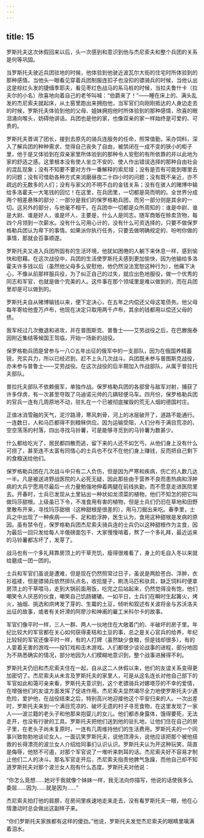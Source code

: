 ```yaml
---
---
---
```

title: 15
---





罗斯托夫这次休假回来以后，头一次感到和意识到他与杰尼索夫和整个兵团的关系是何等巩固。

当罗斯托夫驶近兵团驻地的时候，他体验到他驶近波瓦尔大街的住宅时所体验到的那种感情。当他头一眼看见穿着兵团制服连扣子也没扣的骠骑兵的时候，当他认出这是棕红头发的捷缅季耶夫，看见枣红色战马的系马桩的时候，当拉夫鲁什卡（拉夫尔的小名）欣喜地向着自己的老爷叫喊：“伯爵来了！”——睡在床上的、满头乱发的杰尼索夫就起床，从土窑里跑出来拥抱他，当军官们向刚刚抵达的人身边走去的时候，罗斯托夫体验到他的父母、姐妹拥抱他时所体验到的那种感情，欣喜的眼泪涌向喉头，妨碍他讲话。兵团也是他的家，也像双亲的家一样始终是可爱的、可贵的。

罗斯托夫晋谒了团长，接到去原先的骑兵连服务的任命，照常值勤，采办饲料，深入了解兵团的种种需求，觉得自己丧失了自由，被禁闭在一成不变的狭小的柜子里，他于是又体验到在双亲家里所体验到的那种令人安慰的有所依靠的并以此地为家的舒适之感。这里根本没有使人坐立不安的、使人作出错误选择的那种自由社会的混乱现象；没有不知要不要对方作一番解释的索尼娅；没有是否有可能到哪里去的问题；没有可借助各种方式来消磨昼夜二十四小时的问题；没有既不亲近，亦不疏远的无数多的人们；没有与家父的不明不白的金钱关系；没有在骇人的赌博中输给多洛霍夫一大笔钱的回忆！在这里，在兵团里，一切都是简而明的。全世界分成两个相差悬殊的部分：一部分是我们的保罗格勒兵团，而另一部分则是其余的一切。这另外的部分，与他毫不相干。在兵团中一切都是众所周知的：谁是中尉、谁是大尉、谁是好人，谁是坏人，主要是，什么人是同志。随军商贩在赊卖货物，每四个月领到一次薪水。没有什么可用心计的，没有什么可资选择的，只要不做保罗格勒兵团认为卑下的事情。如果派你执行任务，只要去做明确规定的、吩咐你做的事情，那就会百事顺遂。

罗斯托夫又进入兵团所固有的生活环境，他犹如困倦的人躺下来休息一样，感到愉快和慰藉。在这次战役中，兵团的生活使罗斯托夫感到更加愉快，因为他输给多洛霍夫许多钱以后（虽然他父母多么安慰他，他仍然没法宽恕这种行为），他痛下决心，不像从前那样服兵役，为了纠正自己的过失，就应出色地服役，做一个优秀的同志和军官，也就是做个完美的人。这件事在那个领域里是难以做到的，而在兵团里却是可以做到的。

罗斯托夫自从赌博输钱以来，便下定决心，在五年之内偿还父母这笔债务。他父母每年寄给他壹万卢布，他现在决定只取用两千卢布，其余的钱都用以偿还父母的债。

我军经过几次撤退和进攻，并在普图斯克、普鲁士——艾劳战役之后，在巴滕施泰因附近集结等候国王驾临，开始一场新的战役。

保罗格勒兵团是曾参与一八○五年出征的俄军中的一支部队，因为在俄国养精蓄锐，充实兵力，所以已经迟到，赶不上头几次战斗。兵团既未参与普图斯克战役，亦未参与普鲁士——艾劳战役。在这次战役的后半期加入作战部队，从属于普拉托夫部队。

普拉托夫部队不依赖俄军，单独作战。保罗格勒兵团的各部曾与敌军对射，捕获了许多俘虏，有一次甚至夺取了乌迪诺元帅的几辆轻便马车。四月份，保罗格勒兵团的官兵一连有几周原地不动，驻扎在一个已被彻底摧毁的荒无人烟的德国村庄。

正值冰消雪融的天气，泥泞路滑，寒风刺骨，河上的冰层破开了，道路不能通行。一连数日，人和马匹都得不到粮秣供应。因为运输受阻，人们分布于满目荒凉的、空空荡荡的村落，四出寻找马铃薯，可是能够寻觅到的马铃薯为数甚少。

什么都给吃光了，居民都四散而逃，留下来的人还不如乞丐，从他们身上没有什么可捞了，甚至连不太富有同情心的士兵也不仅不在他们身上赚钱，反而把自己剩下的食粮送给他们。

保罗格勒兵团在几次战斗中只有二人负伤，但是因为严寒和疾病，伤亡的人数几达一半。凡是被送进野战医院的人必死无疑，因此那些由于营养不良而患热病和浮肿病的大兵宁愿用尽最后一点力量勉强地伸着两腿在前线执勤，而不愿意走进医院里去。开春时，士兵已发现从土里钻出一种状如龙须菜的植物，他们不知怎的把它叫做玛莎甜根。上级虽已下令，不准食用有害的植物，但是士兵们仍旧在草地和田野里散布开来，寻找玛莎甜根（这种甜根是很差的），用马刀掘出来吃。春季里，士兵之中出现了一种疾病——手、足和脸浮肿，医生认为，食用这种甜根是发病的原因。虽有禁令在，保罗格勒兵团杰尼索夫骑兵连的士兵仍以这种甜根作为主食，因为最后一回只发给每人半俄磅面包干、大家慢慢啃着，熬了一个多礼拜，最近运来的马铃薯都冻坏了，发芽了。

战马也有一个多礼拜靠房顶上的干草充饥，瘦得很难看了，身上的毛自入冬以来就给磨成一团一团的。

士兵和军官们虽说是遭难，但是现在仍然照常过日子，虽说是两脸苍白、浮肿，衣衫褴褛，但是骠骑兵依然排队点名，收拾屋子，刷洗马匹和驮具，缺乏饲料时便拿房顶上的干草喂马，走到大锅前面用饭，吃完之后站起来，仍然觉得没有饱，他们嘲笑令人厌恶的伙食，嘲笑自己饥肠辘辘。一如平日，士兵们在瞬时生起篝火，烤火，抽烟、挑选和烘烤发了芽的、生霉的土豆，倾听和叙述有关波将金与苏沃洛夫出征的故事，或者有关奸滑的阿廖沙和神甫的雇工米科尔卡的故事。

军官们像平时一样，三人一群、两人一伙地住在大敞着门的、半破坏的房子里。年纪比较大的军官都在关心如何获得麦秸和土豆的事，总之是关心官兵的给养，年纪比较轻的军官还像平时一样，有的人打牌（虽然缺少食粮，但是钱却很多），有的人耍着无害的游戏——投钉戏和击木游戏。人们都很少谈论战事的进程，部分地因为不熟悉确实的情况，部分地因为人们模糊地意识到，整个战事进展得不利。

罗斯托夫仍旧和杰尼索夫住在一起，自从这二人休假以来，他们的友谊关系变得更加密切了。杰尼索夫从未言及罗斯托夫的家里人，可是从这名连长对他自己部下的军官如此和蔼可亲来看，罗斯托夫意识到，这个老骠骑兵对娜塔莎的不幸的爱情，在增强他们的友谊方面发挥了促进作用。杰尼索夫显然竭尽全力地使罗斯托夫少遇危险，爱护他，在战役结束之后，特别高兴地迎接他这个平安归来的人。一次出差时，罗斯托夫来到一个满目荒凉的、破坏无遗的村子寻觅食物，在这里发现了一家人——波兰籍的老头子和他那来抱婴儿的女儿。他们都赤身露体，饿得要死，无法走开，也没有行驶的工具。罗斯托夫把他们送到他的驻扎地，让他们住在自己的房子里，在老头子尚未复原时，一连有几周维持他们的生活费用。罗斯托夫的一个同事兴致勃勃地谈论女人，一面讥笑罗斯托夫，说他顶滑头，说他应该把那个被他搭救的长得漂亮的波兰女人介绍给同事们认识认识。罗斯托夫认为开这种玩笑，简直是侮辱，他怒不可遏，对那个军官说了一堆听来刺耳的话。杰尼索夫好不容易才制止他们二人的决斗。那名军官走开后，杰尼索夫指责他脾气急躁，而他自己却不知道罗斯托夫对那个波兰女人抱有什么态度。罗斯托夫对他说：

“你怎么竟想……她对于我就像个妹妹一样，我无法向你描写，他说的话使我多么委屈……因为……就是因为……”

杰尼索夫拍打他的肩膀，在房间里疾速地走来走去，没有看罗斯托夫一眼，他在心情激动时总会做出这副样子来。

“你们罗斯托夫家族都有这样的傻劲。”他说，罗斯托夫发觉杰尼索夫的眼睛里噙满着泪水。